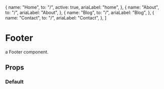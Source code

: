 
  {
    name: "Home",
    to: "/",
    active: true,
    ariaLabel: "home",
  },
  {
    name: "About",
    to: "/",
    ariaLabel: "About",
  },
  {
    name: "Blog",
    to: "/",
    ariaLabel: "Blog",
  },
  {
    name: "Contact",
    to: "/",
    ariaLabel: "Contact",
  },
]

<Meta title='components/Footer' component={Footer} />

# Footer

a Footer component.

## Props

<ArgsTable of={Footer} />

### Default

<Canvas>
  <Story name='Default'>
    <Footer>
      <Footer.Branding to='/' ariaLabel='Back to Home' width={100} />
    </Footer>
  </Story>
</Canvas>
